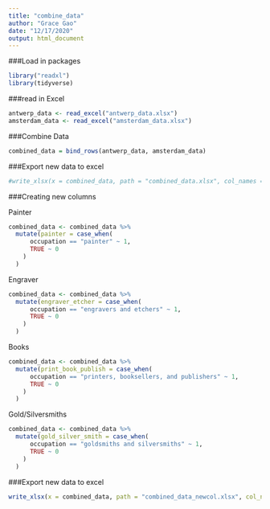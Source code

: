 ```yaml
---
title: "combine_data"
author: "Grace Gao"
date: "12/17/2020"
output: html_document
---
```


###Load in packages

```r
library("readxl")
library(tidyverse)
```

###read in Excel

```r
antwerp_data <- read_excel("antwerp_data.xlsx")
amsterdam_data <- read_excel("amsterdam_data.xlsx")
```

###Combine Data
```r
combined_data = bind_rows(antwerp_data, amsterdam_data)
```

###Export new data to excel
```r

#write_xlsx(x = combined_data, path = "combined_data.xlsx", col_names = TRUE)

```

###Creating new columns

Painter
```r

combined_data <- combined_data %>%
  mutate(painter = case_when(
      occupation == "painter" ~ 1,
      TRUE ~ 0
    )
  )

```

Engraver
```r

combined_data <- combined_data %>%
  mutate(engraver_etcher = case_when(
      occupation == "engravers and etchers" ~ 1,
      TRUE ~ 0
    )
  )

```

Books
```r

combined_data <- combined_data %>%
  mutate(print_book_publish = case_when(
      occupation == "printers, booksellers, and publishers" ~ 1,
      TRUE ~ 0
    )
  )

```


Gold/Silversmiths
```r

combined_data <- combined_data %>%
  mutate(gold_silver_smith = case_when(
      occupation == "goldsmiths and silversmiths" ~ 1,
      TRUE ~ 0
    )
  )

```

###Export new data to excel
```r

write_xlsx(x = combined_data, path = "combined_data_newcol.xlsx", col_names = TRUE)

```


